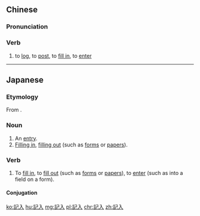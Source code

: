==Chinese==
{{zh-forms|s=记入}}

===Pronunciation===
{{zh-pron
|m=jìrù
|c=gei3 jap6
|cat=v
}}

===Verb===
{{zh-verb}}

# to [[log]], to [[post]], to [[fill in]], to [[enter]]

----

==Japanese==
{{ja-kanjitab|き|にゅう|yomi=on}}

===Etymology===
From {{etyl|zhx|ja}} {{m|zh|記入}}.

===Noun===
{{ja-noun|きにゅう|hhira=きにふ}}

# An [[entry]].
# [[fill in|Filling in]], [[fill out|filling out]] (such as [[form]]s or [[papers]]).

===Verb===
{{ja-verb-suru|tr=transitive|きにゅう|hhira=きにふ}}

# To [[fill in]], to [[fill out]] (such as [[form]]s or [[papers]]), to [[enter]] (such as into a field on a form).

====Conjugation====
{{ja-suru|きにゅう}}

[[ko:記入]]
[[hu:記入]]
[[mg:記入]]
[[pl:記入]]
[[chr:記入]]
[[zh:記入]]